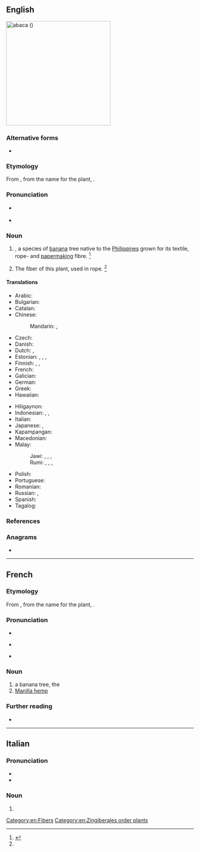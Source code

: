 {{also|abacá|abacà|abacă}}
==English==
[[File:AmCyc Manila Hemp.jpg|280px|thumb|'''abaca''' ({{taxlink|Musa textilis|species|noshow=1}})]]
{{wikipedia|Musa textilis}}
{{wikispecies|Musa textilis}}
{{wikisource1911Enc|Abaca}}

===Alternative forms===
* {{alter|en|abacá|abáca|abaka|abaká}}

===Etymology===
From {{bor|en|es|abacá}}, from the {{der|en|tl|-}} name for the plant, {{m|tl|abaka|abaká}}.

===Pronunciation===
* {{a|RP}} {{IPA|en|/ˌæb.əˈkɑ/}}
* {{a|GenAm}} {{IPA|en|/ˌæb.əˈkɑ/}}

===Noun===
{{en-noun|~}}

# {{taxlink|Musa textilis|species|noshow=1|ver=161026}}, a species of [[banana]] tree native to the [[Philippines]] grown for its textile, rope- and [[papermaking]] fibre. {{defdate|First attested in the mid 18<sup>th</sup> century.}}<ref name=SOED>{{R:SOED5|page=2}}</ref>
#: {{syn|en|Manila Hemp|Manilla hemp|textile banana}}
# {{lb|en|uncountable}} The fiber of this plant, used in rope. {{defdate|First attested in the mid 18<sup>th</sup> century.}}<ref name=SOED/>
#: {{syn|en|Manila hemp|Manilla hemp}}

====Translations====
{{trans-top|plant}}
* Arabic: {{t|ar|قِنَّب مَانِيلَا|m|tr=qinnab manilā}}
* Bulgarian: {{t|bg|абака|f}}
* Catalan: {{t+|ca|abacà|m}}
* Chinese:
*: Mandarin: {{t+|cmn|蕉麻|tr=jiāomá}}, {{t+|cmn|马尼拉麻|tr=mǎnílā má}}
* Czech: {{t+|cs|manilské konopí|n}}
* Danish: {{t+|da|abaca|c}}
* Dutch: {{t+|nl|manillahennep|m}}, {{t+|nl|abaca|m}}
* Estonian: {{t+|et|kanepbanaan}}, {{t|et|manillakanep}}, {{t|et|kiubanaan}}, {{t|et|kiudbanaan}}
* Finnish: {{t+|fi|manila}}, {{t+|fi|abaca}}, {{t+|fi|manilahamppu}}
* French: {{t+|fr|abaca|m}}
* Galician: {{t+|gl|abacá}}
* German: {{t+|de|Abaka|m}}
* Greek: {{t|el|αβάκα|f}}
* Hawaiian: {{t|haw|ʻapaka}}
{{trans-mid}}
* Hiligaynon: {{t|hil|abaka|alt=abaká}}
* Indonesian: {{t|id|pisang serat}}, {{t+|id|pisang manila}}, {{t+|id|abaka}}
* Italian: {{t+|it|abaca|f}}
* Japanese: {{t|ja|マニラ麻|tr=[[マニラアサ]], maniraasa}}, {{t|ja|マニラ糸芭蕉|tr=[[マニライトバショウ]], maniraitobashō}}
* Kapampangan: {{t|pam|abaka}}
* Macedonian: {{t|mk|а́бака|f}}
* Malay:
*: Jawi: {{t|ms|ڤيسڠ بنڠ}}, {{t|ms|ڤيسڠ مانيلا}}, {{t|ms|ڤيسڠ تالي}}, {{t|ms|اباک}}
*: Rumi: {{t|ms|pisang benang}}, {{t|ms|pisang manila}}, {{t|ms|pisang tali}}, {{t+|ms|abaka}}
* Polish: {{t|pl|banan manilski|m-an}}
* Portuguese: {{t+|pt|abacá|m}}
* Romanian: {{t+|ro|abaca|f}}
* Russian: {{t|ru|тексти́льный бана́н|m}}, {{t+|ru|абака́|f}}
* Spanish: {{t+|es|abacá|m}}
* Tagalog: {{t+|tl|abaka}}
{{trans-bottom}}

{{trans-see|fiber/fibre|Manila hemp}}

===References===
<references/>

===Anagrams===
* {{anagrams|en|a=aaabc|Caaba}}

[[Category:en:Fibers]]
[[Category:en:Zingiberales order plants]]

----

==French==

===Etymology===
From {{der|fr|es|abacá}}, from the {{der|fr|tl|-}} name for the plant, {{m|tl|abaka|abaká}}.

===Pronunciation===
* {{fr-IPA}}
* {{a|Quebec}} {{fr-IPA|abâcâ}}
* {{audio|fr|Fr-abaca.ogg|Audio}}

===Noun===
{{fr-noun|m}}

# a banana tree, the {{l|en|abaca}}
# [[Manilla hemp]]
#: {{syn|fr|chanvre de Manille|tagal}}

===Further reading===
* {{R:TLFi}}

----

==Italian==

===Pronunciation===
* {{it-IPA|àbaca}}
* {{hyph|it|à|ba|ca}}

===Noun===
{{it-noun|m|-}}

# {{altform|it|abacà}}